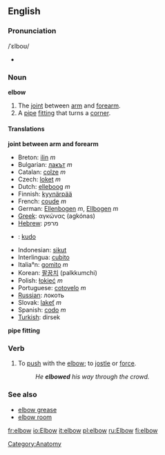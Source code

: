 ==English==
===Pronunciation===
{{wikipedia}}
/&#712;&#603;lbo&#650;/
*{{audio|en-us-elbow.ogg|Audio (US)}}

=== Noun ===
'''elbow'''
#The [[joint]] between [[arm]] and [[forearm]].
#A [[pipe]] [[fitting]] that turns a [[corner]].

==== Translations ====
'''joint between arm and forearm'''
*Breton: [[ilin]] ''m''
*Bulgarian: [[лакът]] ''m''
*Catalan: [[colze]] ''m''
*Czech: [[loket]] ''m''
*Dutch: [[elleboog]] ''m''
*Finnish: [[kyynärpää]]
*French: [[coude]] ''m''
*German: [[Ellenbogen]] ''m'', [[Ellbogen]] ''m''
*[[Greek]]: αγκώνας (agkónas)
*[[Hebrew]]: מרפק
* {{io}} : [[kudo]]
*Indonesian: [[sikut]]
*Interlingua: [[cubito]]
*Italia°n: [[gomito]] ''m''
*Korean: [[팔꿈치]] (palkkumchi)
*Polish: [[łokieć]] ''m''
*Portuguese: [[cotovelo]] ''m''
*[[Russian]]: локоть
*Slovak: [[lakeť]] ''m''
*Spanish: [[codo]] ''m''
*[[Turkish]]: dirsek

'''pipe fitting'''

===Verb===
{{en-infl-reg-consonant|elbow||}}
#To [[push]] with the [[elbow]]; to [[jostle]] or [[force]].
#:''He '''elbowed''' his way through the crowd.''

===See also===
*[[elbow grease]]
*[[elbow room]]

[[Category:Anatomy]]

[[fr:elbow]]
[[io:Elbow]]
[[it:elbow]]
[[pl:elbow]]
[[ru:Elbow]]
[[fi:elbow]]